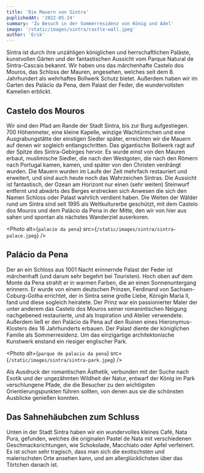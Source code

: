 ```yaml
---
title: 'Die Mauern von Sintra'
puplishedAt: '2022-05-24'
summary: 'Zu Besuch in der Sommerresidenz von König und Adel'
image: '/static/images/sintra/castle-wall.jpeg'
author: 'Erik'
---
```


Sintra ist durch ihre unzähligen königlichen und herrschaftlichen Paläste, kunstvollen Gärten und der fantastischen Aussicht vom Parque Natural de Sintra-Cascais bekannt. Wir haben uns das märchenhafte Castelo dos Mouros, das Schloss der Mauren, angesehen, welches seit dem 8. Jahrhundert als wehrhaftes Bollwerk Schutz bietet. Außerdem haben wir im Garten des Palácio da Pena, dem Palast der Feder, die wundervollsten Kamelien erblickt.

## Castelo dos Mouros

Wir sind den Pfad am Rande der Stadt Sintra, bis zur Burg aufgestiegen. 700 Höhenmeter, eine kleine Kapelle, winzige Wachtürmchen und eine Ausgrabungstätte der einstigen Siedler später, erreichten wir die Mauern auf denen wir sogleich entlangschritten.
Das gigantische Bollwerk ragt auf der Spitze des Sintra-Gebirges hervor. Es wurde einst von den Mauren erbaut, muslimische Siedler, die nach den Westgoten, die nach den Römern nach Portugal kamen, kamen, und später von den Christen verdrängt wurden. Die Mauern wurden im Laufe der Zeit mehrfach restauriert und erweitert, und sind auch heute noch das Wahrzeichen Sintras.
Die Aussicht ist fantastisch, der Ozean am Horizont nur einen (sehr weiten) Steinwurf entfernt und abwärts des Berges erstrecken sich Anwesen die sich den Namen Schloss oder Palast wahrlich verdient haben. Die Weiten der Wälder rund um Sintra sind seit 1995 als Weltkulturerbe geschützt, mit dem Castelo dos Mouros und dem Palácio da Pena in der Mitte, den wir von hier aus sahen und spontan als nächstes Wanderziel auserkoren.

<Photo
  alt={`palacio da pena`}
  src={`/static/images/sintra/sintra-palace.jpeg`}
/>

## Palácio da Pena

Der an ein Schloss aus 1001 Nacht erinnernde Palast der Feder ist märchenhaft (und darum sehr begehrt bei Touristen). Hoch oben auf dem Monte da Pena strahlt er in warmen Farben, die an einen Sonnenuntergang erinnern. Er wurde von einem deutschen Prinzen, Ferdinand von Sachsen-Coburg-Gotha errichtet, der in Sintra seine große Liebe, Königin Maria II, fand und diese sogleich heiratete. Der Prinz war ein passionierter Maler der unter anderem das Castelo dos Mouros seiner romanintischen Neigung nachgebened restaurierte, und als Inspiration und Atelier verwendete. Außerdem ließ er den Palácio da Pena auf den Ruinen eines Hieronymus-Klosters des 16 Jahrhunderts erbauen. Der Palast diente der königlichen Familie als Sommerresidenz. Um das einzigartige architektonische Kunstwerk enstand ein riesiger englischer Park.

<Photo
  alt={`parque de palacio da pena`}
  src={`/static/images/sintra/sintra-park.jpeg`}
/>

Als Ausdruck der romantischen Ästhetik, verbunden mit der Suche nach Exotik und der ungezähmten Wildheit der Natur, entwarf der König im Park verschlungene Pfade, die die Besucher zu den wichtigsten Orientierungspunkten führen sollten, von denen aus sie die schönsten Ausblicke genießen konnten.

## Das Sahnehäubchen zum Schluss

Unten in der Stadt Sintra haben wir ein wundervolles kleines Café, Nata Pura, gefunden, welches die originalen Pastel de Nata mit verschiedenen Geschmacksrichtungen, wie Schokolade, Macchiato oder Apfel verfeinert. Es ist schon sehr tragisch, dass man sich die exotischsten und malerischsten Orte ansehen kann, und am allerglücklichsten über das Törtchen danach ist.
